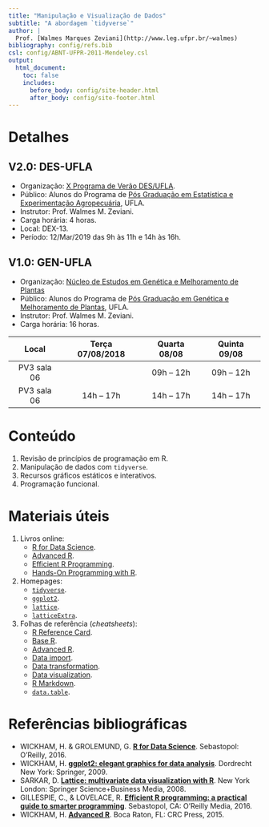 ```yaml
---
title: "Manipulação e Visualização de Dados"
subtitle: "A abordagem `tidyverse`"
author: |
  Prof. [Walmes Marques Zeviani](http://www.leg.ufpr.br/~walmes)
bibliography: config/refs.bib
csl: config/ABNT-UFPR-2011-Mendeley.csl
output:
  html_document:
    toc: false
    includes:
      before_body: config/site-header.html
      after_body: config/site-footer.html
---
```


# Detalhes {.tabset}

## V2.0: DES-UFLA

  * Organização: [X Programa de Verão DES/UFLA](http://www.des.ufla.br/eventos/programa-de-verao-2019).
  * Público: Alunos do Programa de [Pós Graduação em Estatística e Experimentação Agropecuária](http://prpg.ufla.br/_ppg/estatistica/), UFLA.
  * Instrutor: Prof. Walmes M. Zeviani.
  * Carga horária: 4 horas.
  * Local: DEX-13.
  * Período: 12/Mar/2019 das 9h às 11h e 14h às 16h.

## V1.0: GEN-UFLA

  * Organização: [Núcleo de Estudos em Genética e Melhoramento de Plantas](http://www.nucleoestudo.ufla.br/gen/)
  * Público: Alunos do Programa de [Pós Graduação em Genética e Melhoramento de Plantas](http://prpg.ufla.br/_ppg/genetica/), UFLA.
  * Instrutor: Prof. Walmes M. Zeviani.
  * Carga horária: 16 horas.

  | Local       | Terça 07/08/2018 | Quarta 08/08 | Quinta 09/08 |
  |:-----------:|:----------------:|:------------:|:------------:|
  | PV3 sala 06 |                  | 09h -- 12h   | 09h -- 12h   |
  | PV3 sala 06 | 14h -- 17h       | 14h -- 17h   | 14h -- 17h   |

# Conteúdo

  1. Revisão de princípios de programação em R.
  2. Manipulação de dados com `tidyverse`.
  3. Recursos gráficos estáticos e interativos.
  4. Programação funcional.

# Materiais úteis

  1. Livros online:
     * [R for Data Science](http://r4ds.had.co.nz/).
     * [Advanced R](https://adv-r.hadley.nz/).
     * [Efficient R Programming](https://csgillespie.github.io/efficientR/).
     * [Hands-On Programming with R](https://d1b10bmlvqabco.cloudfront.net/attach/ighbo26t3ua52t/igp9099yy4v10/igz7vp4w5su9/OReilly_HandsOn_Programming_with_R_2014.pdf).
  2. Homepages:
     * [`tidyverse`](https://www.tidyverse.org/).
     * [`ggplot2`](https://ggplot2.tidyverse.org/).
     * [`lattice`](http://lmdvr.r-forge.r-project.org/figures/figures.html).
     * [`latticeExtra`](http://latticeextra.r-forge.r-project.org/).
  3. Folhas de referência (*cheatsheets*):
     * [R Reference Card](https://cran.r-project.org/doc/contrib/Short-refcard.pdf).
     * [Base R](http://github.com/rstudio/cheatsheets/raw/master/base-r.pdf).
     * [Advanced R](https://www.rstudio.com/wp-content/uploads/2016/02/advancedR.pdf).
     * [Data import](https://github.com/rstudio/cheatsheets/raw/master/data-import.pdf).
     * [Data transformation](https://github.com/rstudio/cheatsheets/raw/master/data-transformation.pdf).
     * [Data visualization](https://github.com/rstudio/cheatsheets/raw/master/data-visualization-2.1.pdf).
     * [R Markdown](https://github.com/rstudio/cheatsheets/raw/master/rmarkdown-2.0.pdf).
     * [`data.table`](https://s3.amazonaws.com/assets.datacamp.com/blog_assets/datatable_Cheat_Sheet_R.pdf).

# Referências bibliográficas

  * WICKHAM, H. & GROLEMUND, G. [**R for Data Science**](http://r4ds.had.co.nz/). Sebastopol: O'Reilly, 2016.
  * WICKHAM, H. [**ggplot2: elegant graphics for data analysis**](https://ggplot2.tidyverse.org/). Dordrecht New York: Springer, 2009.
  * SARKAR, D. [**Lattice: multivariate data visualization with R**](http://lmdvr.r-forge.r-project.org/figures/figures.html). New York London: Springer Science+Business Media, 2008.
  * GILLESPIE, C., & LOVELACE, R. [**Efficient R programming: a practical guide to smarter programming**](https://csgillespie.github.io/efficientR/). Sebastopol, CA: O'Reilly Media, 2016.
  * WICKHAM, H. [**Advanced R**](https://adv-r.hadley.nz/). Boca Raton, FL: CRC Press, 2015.
